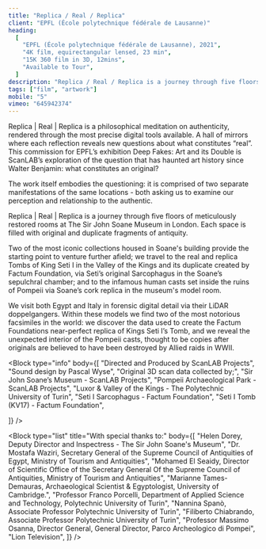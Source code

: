 ```yaml
---
title: "Replica / Real / Replica"
client: "EPFL (École polytechnique fédérale de Lausanne)"
heading:
  [
    "EPFL (École polytechnique fédérale de Lausanne), 2021",
    "4K film, equirectangular lensed, 23 min",
    "15K 360 film in 3D, 12mins",
    "Available to Tour",
  ]
description: "Replica / Real / Replica is a journey through five floors of meticulously restored rooms at The Sir John Soane Museum in London."
tags: ["film", "artwork"]
mobile: "5"
vimeo: "645942374"
---
```



Replica | Real | Replica is a philosophical meditation on authenticity, rendered through the most precise digital tools available. A hall of mirrors where each reflection reveals new questions about what constitutes “real”. This commission for EPFL’s exhibition Deep Fakes: Art and its Double is ScanLAB’s exploration of the question that has haunted art history since Walter Benjamin: what constitutes an original?

The work itself embodies the questioning: it is comprised of two separate manifestations of the same locations - both asking us to examine our perception and relationship to the authentic.

Replica | Real | Replica is a journey through five floors of meticulously restored rooms at The Sir John Soane Museum in London. Each space is filled with original and duplicate fragments of antiquity.

<ImageMagic href="SHOT-04_SOANE.jpg" />
<ImageMagic href="SHOT-05_SOANE.jpg" />

Two of the most iconic collections housed in Soane's building provide the starting point to venture further afield; we travel to the real and replica Tombs of King Seti I in the Valley of the Kings and its duplicate created by Factum Foundation, via Seti’s original Sarcophagus in the Soane’s sepulchral chamber; and to the infamous human casts set inside the ruins of Pompeii via Soane’s cork replica in the museum's model room.

<ImageMagic href="SHOT-01_LUXOR.jpg" />
<ImageMagic href="SHOT-08_LUXOR.jpg" />

We visit both Egypt and Italy in forensic digital detail via their LiDAR doppelgangers. Within these models we find two of the most notorious facsimiles in the world: we discover the data used to create the Factum Foundations near-perfect replica of Kings Seti I’s Tomb, and we reveal the unexpected interior of the Pompeii casts, thought to be copies after originals are believed to have been destroyed by Allied raids in WWII.

<ImageMagic href="SHOT-09_SOANE.jpg" />
<ImageMagic href="SHOT-06_POMPEII.jpg" />

<ImageMagic href="CM7A9671.jpg" />
<ImageMagic href="CM7A9842.jpg" />

<Block
  type="info"
  body={[
"Directed and Produced by ScanLAB Projects",
"Sound design by Pascal Wyse",
"Original 3D scan data collected by;",
"Sir John Soane’s Museum - ScanLAB Projects",
"Pompeii Archaeological Park - ScanLAB Projects",
"Luxor & Valley of the Kings - The Polytechnic University of Turin",
"Seti I Sarcophagus - Factum Foundation",
"Seti I Tomb (KV17) - Factum Foundation",

]} />

<Block
  type="list"
  title="With special thanks to:"
  body={[
    "Helen Dorey, Deputy Director and Inspectress - The Sir John Soane's Museum",
    "Dr. Mostafa Waziri, Secretary General of the Supreme Council of Antiquities of Egypt, Ministry of Tourism and Antiquities",
    "Mohamed El Seaidy, Director of Scientific Office of the Secretary General Of the Supreme Council of Antiquities, Ministry of Tourism and Antiquities",
    "Marianne Tames-Demauras, Archaeological Scientist & Egyptologist, University of Cambridge.",
    "Professor Franco Porcelli, Department of Applied Science and Technology, Polytechnic University of Turin",
    "Nannina Spanò, Associate Professor Polytechnic University of Turin",
    "Filiberto Chiabrando, Associate Professor Polytechnic University of Turin",
    "Professor Massimo Osanna, Director General, General Director, Parco Archeologico di Pompei",
    "Lion Television",
  ]}
/>
